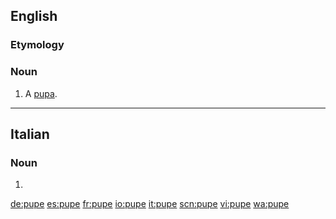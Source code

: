 ==English==

===Etymology===
{{etyl|fr|en}}

===Noun===
{{en-noun}}

# A [[pupa]].

{{Webster 1913}}

----

==Italian==

===Noun===
{{head|it|plural}} {{g|f}}

# {{plural of|pupa|lang=it}}

[[de:pupe]]
[[es:pupe]]
[[fr:pupe]]
[[io:pupe]]
[[it:pupe]]
[[scn:pupe]]
[[vi:pupe]]
[[wa:pupe]]